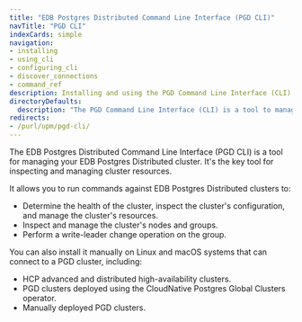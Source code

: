 ```yaml
---
title: "EDB Postgres Distributed Command Line Interface (PGD CLI)"
navTitle: "PGD CLI"
indexCards: simple
navigation:
- installing
- using_cli
- configuring_cli
- discover_connections
- command_ref
description: Installing and using the PGD Command Line Interface (CLI) to manage your PGD cluster.
directoryDefaults:
  description: "The PGD Command Line Interface (CLI) is a tool to manage your EDB Postgres Distributed cluster"
redirects:
- /purl/upm/pgd-cli/
---
```


The EDB Postgres Distributed Command Line Interface (PGD CLI) is a tool for managing your EDB Postgres Distributed cluster. It's the key tool for inspecting and managing cluster resources.

It allows you to run commands against EDB Postgres Distributed clusters to:

* Determine the health of the cluster, inspect the cluster's configuration, and manage the cluster's resources.
* Inspect and manage the cluster's nodes and groups.
* Perform a write-leader change operation on the group.

You can also install it manually on Linux and macOS systems that can connect to a PGD cluster, including:

* HCP advanced and distributed high-availability clusters.
* PGD clusters deployed using the CloudNative Postgres Global Clusters operator.
* Manually deployed PGD clusters.

